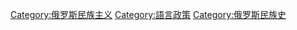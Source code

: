 [[Category:俄罗斯民族主义|Category:俄罗斯民族主义]]
[[Category:語言政策|Category:語言政策]]
[[Category:俄罗斯民族史|Category:俄罗斯民族史]]